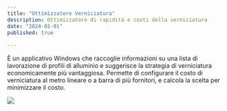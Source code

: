 ```yaml
---
title: "Ottimizzatore Verniciatura"
description: Ottimizzatore di rapidità e costi della verniciatura 
date: "2024-01-01"
published: true
  
---
```


È un applicativo Windows che raccoglie informazioni su una lista di lavorazione di profili di alluminio e suggerisce la strategia di verniciatura economicamente più vantaggiosa.
Permette di configurare il costo di verniciatura al metro lineare o a barra di più fornitori, e calcola la scelta per minimizzare il costo.

[![](https://cliquesrl.github.io/clique.website/images/verniciatura-nyx0.png)]()
